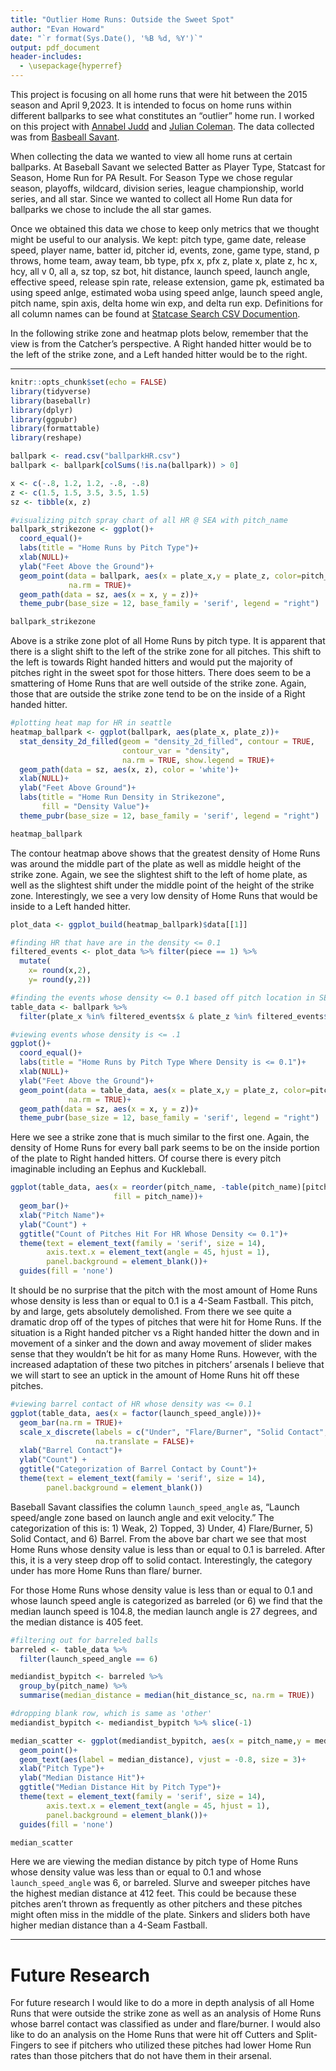 ```yaml
---
title: "Outlier Home Runs: Outside the Sweet Spot"
author: "Evan Howard"
date: "`r format(Sys.Date(), '%B %d, %Y')`"
output: pdf_document
header-includes:
  - \usepackage{hyperref}
---
```


This project is focusing on all home runs that were hit between the 2015 season
and April 9,2023. It is intended to focus on home runs within different ballparks
to see what constitutes an "outlier" home run. I worked on this project with
[Annabel Judd](https://www.linkedin.com/in/annabel-judd-681004156/) and 
[Julian Coleman](https://www.linkedin.com/in/juliantcoleman/).
The data collected was from [Basbeall Savant](https://baseballsavant.mlb.com/statcast_search).

When collecting the data we wanted to view all home runs at certain ballparks.
At Baseball Savant we selected Batter as Player Type, Statcast for Season, 
Home Run for PA Result. For Season Type we chose regular season, playoffs, wildcard,
division series, league championship, world series, and all star. Since we wanted
to collect all Home Run data for ballparks we chose to include the all star games.

Once we obtained this data we chose to keep only metrics that we thought might be
useful to our analysis. We kept: pitch type, game date, release speed, player name, 
batter id, pitcher id, events, zone, game type, stand, p throws, home team, 
away team, bb type, pfx x, pfx z, plate x, plate z, hc x, hcy, all v 0, all a, 
sz top, sz bot, hit distance, launch speed, launch angle, effective speed, 
release spin rate, release extension, game pk, estimated ba using speed anlge, 
estimated woba using speed anlge, launch speed angle, pitch name, spin axis, 
delta home win exp, and delta run exp. 
Definitions for all column names can be found at [Statcase Search CSV Documention](https://baseballsavant.mlb.com/csv-docs).

In the following strike zone and heatmap plots below, remember that the view is
from the Catcher's perspective. A Right handed hitter would be to the left of the
strike zone, and a Left handed hitter would be to the right.

---

```r
knitr::opts_chunk$set(echo = FALSE)
library(tidyverse)
library(baseballr)
library(dplyr)
library(ggpubr)
library(formattable)
library(reshape)

ballpark <- read.csv("ballparkHR.csv")
ballpark <- ballpark[colSums(!is.na(ballpark)) > 0]
```


```r
x <- c(-.8, 1.2, 1.2, -.8, -.8)
z <- c(1.5, 1.5, 3.5, 3.5, 1.5)
sz <- tibble(x, z)

#visualizing pitch spray chart of all HR @ SEA with pitch_name
ballpark_strikezone <- ggplot()+
  coord_equal()+
  labs(title = "Home Runs by Pitch Type")+
  xlab(NULL)+
  ylab("Feet Above the Ground")+
  geom_point(data = ballpark, aes(x = plate_x,y = plate_z, color=pitch_name),
             na.rm = TRUE)+
  geom_path(data = sz, aes(x = x, y = z))+
  theme_pubr(base_size = 12, base_family = 'serif', legend = "right")

ballpark_strikezone
```

Above is a strike zone plot of all Home Runs by pitch type. It is apparent
that there is a slight shift to the left of the strike zone for all pitches.
This shift to the left is towards Right handed hitters and would put the majority
of pitches right in the sweet spot for those hitters. There does seem to be a 
smattering of Home Runs that are well outside of the strike zone. Again, those that
are outside the strike zone tend to be on the inside of a Right handed hitter.


```r
#plotting heat map for HR in seattle
heatmap_ballpark <- ggplot(ballpark, aes(plate_x, plate_z))+
  stat_density_2d_filled(geom = "density_2d_filled", contour = TRUE, 
                         contour_var = "density", 
                         na.rm = TRUE, show.legend = TRUE)+
  geom_path(data = sz, aes(x, z), color = 'white')+
  xlab(NULL)+
  ylab("Feet Above Ground")+
  labs(title = "Home Run Density in Strikezone", 
       fill = "Density Value")+
  theme_pubr(base_size = 12, base_family = 'serif', legend = "right")

heatmap_ballpark
```

The contour heatmap above shows that the greatest density of Home Runs was
around the middle part of the plate as well as middle height of the strike zone.
Again, we see the slightest shift to the left of home plate, as well as the 
slightest shift under the middle point of the height of the strike zone. 
Interestingly, we see a very low density of Home Runs that would be inside to a 
Left handed hitter.

```r
plot_data <- ggplot_build(heatmap_ballpark)$data[[1]]

#finding HR that have are in the density <= 0.1
filtered_events <- plot_data %>% filter(piece == 1) %>%
  mutate(
    x= round(x,2),
    y= round(y,2))

#finding the events whose density <= 0.1 based off pitch location in SEA table
table_data <- ballpark %>%
  filter(plate_x %in% filtered_events$x & plate_z %in% filtered_events$y)

#viewing events whose density is <= .1
ggplot()+
  coord_equal()+
  labs(title = "Home Runs by Pitch Type Where Density is <= 0.1")+
  xlab(NULL)+
  ylab("Feet Above the Ground")+
  geom_point(data = table_data, aes(x = plate_x,y = plate_z, color=pitch_name),
             na.rm = TRUE)+
  geom_path(data = sz, aes(x = x, y = z))+
  theme_pubr(base_size = 12, base_family = 'serif', legend = "right")
```

Here we see a strike zone that is much similar to the first one. Again, the density
of Home Runs for every ball park seems to be on the inside portion of the plate
to Right handed hitters. Of course there is every pitch imaginable including an
Eephus and Kuckleball.


```r
ggplot(table_data, aes(x = reorder(pitch_name, -table(pitch_name)[pitch_name]),
                       fill = pitch_name))+
  geom_bar()+
  xlab("Pitch Name")+
  ylab("Count") +
  ggtitle("Count of Pitches Hit For HR Whose Density <= 0.1")+
  theme(text = element_text(family = 'serif', size = 14),
        axis.text.x = element_text(angle = 45, hjust = 1), 
        panel.background = element_blank())+
  guides(fill = 'none')
```

It should be no surprise that the pitch with the most amount of Home Runs whose
density is less than or equal to 0.1 is a 4-Seam Fastball. This pitch, by and large, 
gets absolutely demolished. From there we see quite a dramatic drop off of the
types of pitches that were hit for Home Runs. If the situation is a Right handed
pitcher vs a Right handed hitter the down and in movement of a sinker and the down
and away movement of slider makes sense that they wouldn't be hit for as many 
Home Runs. However, with the increased adaptation of these two pitches in pitchers'
arsenals I believe that we will start to see an uptick in the amount of Home Runs
hit off these pitches.


```r
#viewing barrel contact of HR whose density was <= 0.1
ggplot(table_data, aes(x = factor(launch_speed_angle)))+
  geom_bar(na.rm = TRUE)+
  scale_x_discrete(labels = c("Under", "Flare/Burner", "Solid Contact", "Barrel"),
                   na.translate = FALSE)+
  xlab("Barrel Contact")+
  ylab("Count") +
  ggtitle("Categorization of Barrel Contact by Count")+
  theme(text = element_text(family = 'serif', size = 14), 
        panel.background = element_blank())

```

Baseball Savant classifies the column `launch_speed_angle` as, "Launch speed/angle zone
based on launch angle and exit velocity." The categorization of this is: 
1) Weak, 2) Topped, 3) Under, 4) Flare/Burner, 5) Solid Contact, and 6) Barrel.
From the above bar chart we see that most Home Runs whose density value is less
than or equal to 0.1 is barreled. After this, it is a very steep drop off to 
solid contact. Interestingly, the category under has more Home Runs than flare/
burner. 

For those Home Runs whose density value is less than or equal to 0.1 and whose
launch speed angle is categorized as barreled (or 6) we find that the median launch 
speed is 104.8, the median launch angle is 27 degrees, and the median distance is
405 feet. 

```r
#filtering out for barreled balls
barreled <- table_data %>%
  filter(launch_speed_angle == 6)

mediandist_bypitch <- barreled %>%
  group_by(pitch_name) %>%
  summarise(median_distance = median(hit_distance_sc, na.rm = TRUE))

#dropping blank row, which is same as 'other'
mediandist_bypitch <- mediandist_bypitch %>% slice(-1)

median_scatter <- ggplot(mediandist_bypitch, aes(x = pitch_name,y = median_distance))+
  geom_point()+
  geom_text(aes(label = median_distance), vjust = -0.8, size = 3)+
  xlab("Pitch Type")+
  ylab("Median Distance Hit")+
  ggtitle("Median Distance Hit by Pitch Type")+
  theme(text = element_text(family = 'serif', size = 14),
        axis.text.x = element_text(angle = 45, hjust = 1), 
        panel.background = element_blank())+
  guides(fill = 'none')

median_scatter
```

Here we are viewing the median distance by pitch type of Home Runs whose density
value was less than or equal to 0.1 and whose `launch_speed_angle` was 6, or 
barreled. Slurve and sweeper pitches have the highest median distance at 412 feet. 
This could be because these pitches aren't thrown as frequently as other pitchers
and these pitches might often miss in the middle of the plate. Sinkers and sliders
both have higher median distance than a 4-Seam Fastball. 

---

# Future Research

For future research I would like to do a more in depth analysis of all Home Runs
that were outside the strike zone as well as an analysis of Home Runs whose
barrel contact was classified as under and flare/burner. I would also like to do
an analysis on the Home Runs that were hit off Cutters and Split-Fingers to see if
pitchers who utilized these pitches had lower Home Run rates than those pitchers 
that do not have them in their arsenal.





